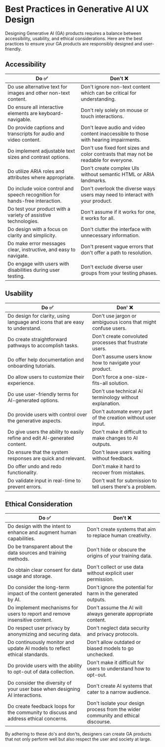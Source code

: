 # Best Practices in Generative AI UX Design

Designing Generative AI (GA) products requires a balance between accessibility, usability, and ethical considerations. Here are the best practices to ensure your GA products are responsibly designed and user-friendly.

## Accessibility

| Do ✅                                                                       | Don't ❌                                                                              |
| --------------------------------------------------------------------------- | ------------------------------------------------------------------------------------- |
| Do use alternative text for images and other non-text content.              | Don't ignore non-text content which can be critical for understanding.                |
| Do ensure all interactive elements are keyboard-navigable.                  | Don't rely solely on mouse or touch interactions.                                     |
| Do provide captions and transcripts for audio and video content.            | Don't leave audio and video content inaccessible to those with hearing impairments.   |
| Do implement adjustable text sizes and contrast options.                    | Don't use fixed font sizes and color contrasts that may not be readable for everyone. |
| Do utilize ARIA roles and attributes where appropriate.                     | Don't create complex UIs without semantic HTML or ARIA landmarks.                     |
| Do include voice control and speech recognition for hands-free interaction. | Don't overlook the diverse ways users may need to interact with your product.         |
| Do test your product with a variety of assistive technologies.              | Don't assume if it works for one, it works for all.                                   |
| Do design with a focus on clarity and simplicity.                           | Don't clutter the interface with unnecessary information.                             |
| Do make error messages clear, instructive, and easy to navigate.            | Don't present vague errors that don't offer a path to resolution.                     |
| Do engage with users with disabilities during user testing.                 | Don't exclude diverse user groups from your testing phases.                           |

## Usability

| Do ✅                                                                        | Don' ❌                                                       |
| ---------------------------------------------------------------------------- | ------------------------------------------------------------- |
| Do design for clarity, using language and icons that are easy to understand. | Don't use jargon or ambiguous icons that might confuse users. |
| Do create straightforward pathways to accomplish tasks.                      | Don't create convoluted processes that frustrate users.       |
| Do offer help documentation and onboarding tutorials.                        | Don't assume users know how to navigate your product.         |
| Do allow users to customize their experience.                                | Don't force a one-size-fits-all solution.                     |
| Do use user-friendly terms for AI-generated options.                         | Don't use technical AI terminology without explanation.       |
| Do provide users with control over the generative aspects.                   | Don't automate every part of the creation without user input. |
| Do give users the ability to easily refine and edit AI-generated content.    | Don't make it difficult to make changes to AI outputs.        |
| Do ensure that the system responses are quick and relevant.                  | Don't leave users waiting without feedback.                   |
| Do offer undo and redo functionality.                                        | Don't make it hard to recover from mistakes.                  |
| Do validate input in real-time to prevent errors.                            | Don't wait for submission to tell users there's a problem.    |

## Ethical Consideration

| Do ✅                                                                               | Don't ❌                                                                          |
| ----------------------------------------------------------------------------------- | --------------------------------------------------------------------------------- |
| Do design with the intent to enhance and augment human capabilities.                | Don't create systems that aim to replace human creativity.                        |
| Do be transparent about the data sources and training methods.                      | Don't hide or obscure the origins of your training data.                          |
| Do obtain clear consent for data usage and storage.                                 | Don't collect or use data without explicit user permission.                       |
| Do consider the long-term impact of the content generated by AI.                    | Don't ignore the potential for harm in the generated outputs.                     |
| Do implement mechanisms for users to report and remove insensitive content.         | Don't assume the AI will always generate appropriate content.                     |
| Do respect user privacy by anonymizing and securing data.                           | Don't neglect data security and privacy protocols.                                |
| Do continuously monitor and update AI models to reflect ethical standards.          | Don't allow outdated or biased models to go unchecked.                            |
| Do provide users with the ability to opt-out of data collection.                    | Don't make it difficult for users to understand how to opt-out.                   |
| Do consider the diversity of your user base when designing AI interactions.         | Don't create AI systems that cater to a narrow audience.                          |
| Do create feedback loops for the community to discuss and address ethical concerns. | Don't isolate your design process from the wider community and ethical discourse. |

By adhering to these do's and don'ts, designers can create GA products that not only perform well but also respect the user and society at large.
